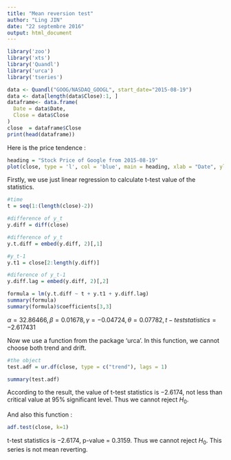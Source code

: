 ```yaml
---
title: "Mean reversion test"
author: "Ling JIN"
date: "22 septembre 2016"
output: html_document
---
```


```r
library('zoo')
library('xts')
library('Quandl')
library('urca')
library('tseries')
```

```r
data <- Quandl("GOOG/NASDAQ_GOOGL", start_date="2015-08-19")
data <- data[length(data$Close):1, ]
dataframe<- data.frame(
  Date = data$Date,
  Close = data$Close
)
close  = dataframe$Close
print(head(dataframe))
```

Here is the price tendence :

```r
heading = "Stock Price of Google from 2015-08-19"
plot(close, type = 'l', col = 'blue', main = heading, xlab = "Date", ylab = "Close Price")
```

Firstly, we use just linear regression to calculate t-test value of the statistics.
```r
#time
t = seq(1:(length(close)-2))

#difference of y_t
y.diff = diff(close)

#difference of y_t
y.t.diff = embed(y.diff, 2)[,1]

#y_t-1
y.t1 = close[2:length(y.diff)]

#diference of y_t-1
y.diff.lag = embed(y.diff, 2)[,2]

formula = lm(y.t.diff ~ t + y.t1 + y.diff.lag)
summary(formula)
summary(formula)$coefficients[3,3]
```
$\alpha = 32.86466, \beta = 0.01678, \gamma = -0.04724, \theta = 0.07782, t-test statistics = -2.617431$ 

Now we use a function from the package 'urca'. In this function, we cannot choose both trend and drift.
```r
#the object
test.adf = ur.df(close, type = c("trend"), lags = 1)

summary(test.adf)

```
According to the result, the value of t-test statistics is $-2.6174$, not less than critical value at 95% significant level. Thus we cannot reject $H_0$.

And also this function :
```r
adf.test(close, k=1)
```
t-test statistics is $-2.6174$, p-value = $0.3159$. Thus we cannot reject $H_0$. This series is not mean reverting.